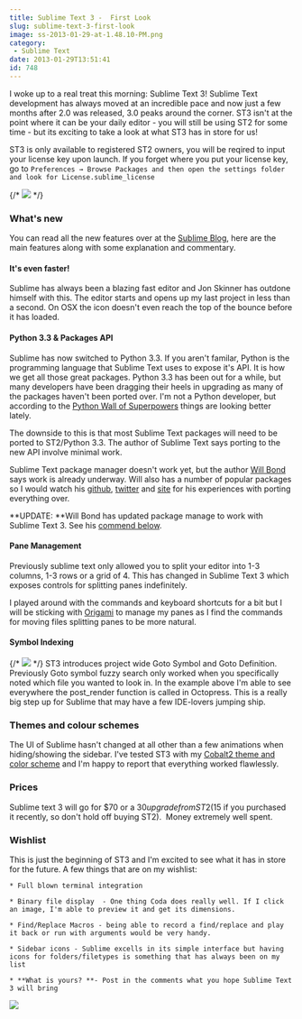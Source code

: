 ```yaml
---
title: Sublime Text 3 -  First Look
slug: sublime-text-3-first-look
image: ss-2013-01-29-at-1.48.10-PM.png
category:
 - Sublime Text
date: 2013-01-29T13:51:41
id: 748
---
```

I woke up to a real treat this morning: Sublime Text 3! Sublime Text development has always moved at an incredible pace and now just a few months after 2.0 was released, 3.0 peaks around the corner. ST3 isn't at the point where it can be your daily editor - you will still be using ST2 for some time - but its exciting to take a look at what ST3 has in store for us!

ST3 is only available to registered ST2 owners, you will be reqired to input your license key upon launch. If you forget where you put your license key, go to `Preferences → Browse Packages and then open the settings folder and look for License.sublime_license`

{/* ![](content) */}

### What's new

You can read all the new features over at the [Sublime Blog](http://www.sublimetext.com/blog/articles/sublime-text-3-beta), here are the main features along with some explanation and commentary.

#### It's even faster!

Sublime has always been a blazing fast editor and Jon Skinner has outdone himself with this. The editor starts and opens up my last project in less than a second. On OSX the icon doesn't even reach the top of the bounce before it has loaded.

#### Python 3.3 & Packages API

Sublime has now switched to Python 3.3. If you aren't familar, Python is the programming language that Sublime Text uses to expose it's API. It is how we get all those great packages. Python 3.3 has been out for a while, but many developers have been dragging their heels in upgrading as many of the packages haven't been ported over. I'm not a Python developer, but according to the [Python Wall of Superpowers](https://python3wos.appspot.com/) things are looking better lately.

The downside to this is that most Sublime Text packages will need to be ported to ST2/Python 3.3. The author of Sublime Text says porting to the new API involve minimal work.

Sublime Text package manager doesn't work yet, but the author [Will Bond](https://twitter.com/wbond) says work is already underway. Will also has a number of popular packages so I would watch his [github](https://github.com/wbond/), [twitter](https://twitter.com/wbond) and [site](http://wbond.net/sublime_packages) for his experiences with porting everything over.

\*\*UPDATE: \*\*Will Bond has updated package manage to work with Sublime Text 3. See his [commend below](http://wesbos.com/sublime-text-3-first-look/#comment-1511).

#### Pane Management

Previously sublime text only allowed you to split your editor into 1-3 columns, 1-3 rows or a grid of 4. This has changed in Sublime Text 3 which exposes controls for splitting panes indefinitely.

I played around with the commands and keyboard shortcuts for a bit but I will be sticking with [Origami](https://github.com/SublimeText/Origami) to manage my panes as I find the commands for moving files splitting panes to be more natural.

#### Symbol Indexing

{/* ![](content) */} ST3 introduces project wide Goto Symbol and Goto Definition. Previously Goto symbol fuzzy search only worked when you specifically noted which file you wanted to look in. In the example above I'm able to see everywhere the post\_render function is called in Octopress. This is a really big step up for Sublime that may have a few IDE-lovers jumping ship.

### Themes and colour schemes

The UI of Sublime hasn't changed at all other than a few animations when hiding/showing the sidebar. I've tested ST3 with my [Cobalt2 theme and color scheme](https://github.com/wesbos/cobalt2/) and I'm happy to report that everything worked flawlessly.

### Prices

Sublime text 3 will go for $70 or a $30 upgrade from ST2 ($15 if you purchased it recently, so don't hold off buying ST2).  Money extremely well spent.

### Wishlist

This is just the beginning of ST3 and I'm excited to see what it has in store for the future. A few things that are on my wishlist:

```
* Full blown terminal integration

* Binary file display  - One thing Coda does really well. If I click an image, I'm able to preview it and get its dimensions.

* Find/Replace Macros - being able to record a find/replace and play it back or run with arguments would be very handy.

* Sidebar icons - Sublime excells in its simple interface but having icons for folders/filetypes is something that has always been on my list

* **What is yours? **- Post in the comments what you hope Sublime Text 3 will bring
```

[![](facebook-share2.png)](https://sublimetextbook.com/?utm_source=st3firstlook&utm_medium=banner&utm_campaign=product)
